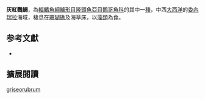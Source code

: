 {{Speciesbox
| status = DD
| status_system = iucn3.1
| genus = Sparisoma
| species = griseorubrum
| authority = [[Cervigón|Cervigón]], 1982
| synonyms = *''Sparisoma griseorubra''<br /><small>Cervigón, 1982</small>
}}

'''灰紅鸚鯛'''，為[[輻鰭魚綱|輻鰭魚綱]][[鱸形目|鱸形目]][[隆頭魚亞目|隆頭魚亞目]][[鸚哥魚科|鸚哥魚科]]的其中一[[種|種]]，中西[[大西洋|大西洋]]的[[委內瑞拉|委內瑞拉]]海域，棲息在[[珊瑚礁|珊瑚礁]]及海草床，以[[藻類|藻類]]為食。

== 参考文獻 ==
*{{FishBase_species|genus=Sparisoma|species=griseorubrum|year=2012|month=7}}

== 擴展閱讀 == 
{{refbegin}}
{{wikispecies-inline|Sparisoma griseorubrum|灰紅鸚鯛}}
{{refend}}
{{Taxonbar|from=Q1930291}}

[[Category:鸚鯛屬|griseorubrum]]


{{鱸形目小作品}}